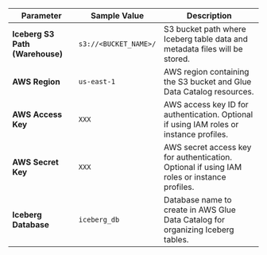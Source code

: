 
| Parameter         | Sample Value                                   | Description                                                                                             |
|-------------------|------------------------------------------------|---------------------------------------------------------------------------------------------------------|
| **Iceberg S3 Path (Warehouse)**       | `s3://<BUCKET_NAME>/`      | S3 bucket path where Iceberg table data and metadata files will be stored.                            |
| **AWS Region**    | `us-east-1`                                   | AWS region containing the S3 bucket and Glue Data Catalog resources.                                  |
| **AWS Access Key**| `XXX`                                          | AWS access key ID for authentication. Optional if using IAM roles or instance profiles.              |
| **AWS Secret Key**| `XXX`                                          | AWS secret access key for authentication. Optional if using IAM roles or instance profiles.          |
| **Iceberg Database**      | `iceberg_db`                                | Database name to create in AWS Glue Data Catalog for organizing Iceberg tables.                      |
